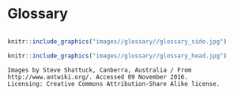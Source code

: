 # **Glossary** {-}

```marginfigure
```

```r
knitr::include_graphics("images//glossary//glossary_side.jpg")
```

```r
knitr::include_graphics("images//glossary//glossary_head.jpg")
```

```block
Images by Steve Shattuck, Canberra, Australia / From http://www.antwiki.org/. Accessed 09 November 2016.
Licensing: Creative Commons Attribution-Share Alike license.
```

\pagebreak

